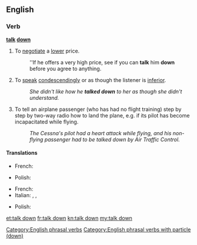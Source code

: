 ==English==

===Verb===
'''[[talk]] [[down]]'''
# {{context|idiomatic|lang=en}} To [[negotiate]] a [[lower]] price.
#: ''If he offers a very high price, see if you can '''talk''' him '''down''' before you agree to anything.
# {{context|idiomatic|lang=en}} To [[speak]] [[condescendingly]] or as though the listener is [[inferior]].
#: ''She didn't like how he '''talked down''' to her as though she didn't understand.''
# {{context|flying|lang=en}} To tell an airplane passenger (who has had no flight training) step by step by two-way radio how to land the plane, e.g. if its pilot has become incapacitated while flying.
#: ''The Cessna's pilot had a heart attack while flying, and his non-flying passenger had to be talked down by Air Traffic Control.''

====Translations====
{{trans-top|negotiate}}
* French: {{t+|fr|marchander}}
{{trans-mid}}
* Polish: {{t|pl|targować się|impf}}
{{trans-bottom}}
{{trans-top|patronize}}
* French: {{t+|fr|prendre de haut}}
* Italian: {{t|it|degnarsi}}, {{t|it|trattare dall'alto in basso}}, {{t|it|trattare con arroganza}}
{{trans-mid}}
* Polish: {{t+|pl|patrzeć z góry|impf}}
{{trans-bottom}}

[[Category:English phrasal verbs]]
[[Category:English phrasal verbs with particle (down)]]

[[et:talk down]]
[[fr:talk down]]
[[kn:talk down]]
[[my:talk down]]